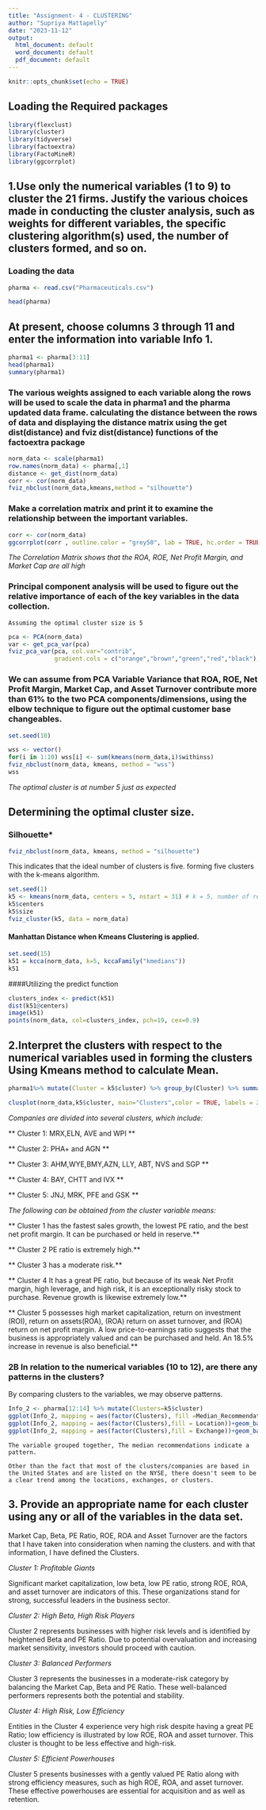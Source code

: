 ---
title: "Assignment- 4 - CLUSTERING"
author: "Supriya Mattapelly"
date: "2023-11-12"
output:
  html_document: default
  word_document: default
  pdf_document: default
---

```{r setup, include=FALSE}
knitr::opts_chunk$set(echo = TRUE)
```


## Loading the Required packages

```{r}
library(flexclust)
library(cluster)
library(tidyverse)
library(factoextra) 
library(FactoMineR)
library(ggcorrplot)
```

## 1.Use only the numerical variables (1 to 9) to cluster the 21 firms. Justify the various choices made in conducting the cluster analysis, such as weights for different variables, the specific clustering algorithm(s) used, the number of clusters formed, and so on.



### Loading the data

```{r}
pharma <- read.csv("Pharmaceuticals.csv")

head(pharma)
```

## At present, choose columns 3 through 11 and enter the information into variable Info 1.
```{r}

pharma1 <- pharma[3:11]
head(pharma1)
summary(pharma1)
```

### The various weights assigned to each variable along the rows will be used to scale the data in pharma1 and the pharma updated data frame. calculating the distance between the rows of data and displaying the distance matrix using the get dist(distance) and fviz dist(distance) functions of the factoextra package

```{r}
norm_data <- scale(pharma1)
row.names(norm_data) <- pharma[,1]
distance <- get_dist(norm_data)
corr <- cor(norm_data)
fviz_nbclust(norm_data,kmeans,method = "silhouette")
```

### Make a correlation matrix and print it to examine the relationship between the important variables.


```{r}
corr <- cor(norm_data)
ggcorrplot(corr , outline.color = "grey50", lab = TRUE, hc.order = TRUE ,type ="full")
```

*The Correlation Matrix shows that the ROA, ROE, Net Profit Margin, and Market Cap are all high*

### Principal component analysis will be used to figure out the relative importance of each of the key variables in the data collection.  


    Assuming the optimal cluster size is 5

```{r}
pca <- PCA(norm_data)
var <- get_pca_var(pca)
fviz_pca_var(pca, col.var="contrib",
             gradient.cols = c("orange","brown","green","red","black"),ggrepel = TRUE ) + labs( title = "PCA Variable Variance")
```

### We can assume from PCA Variable Variance that ROA, ROE, Net Profit Margin, Market Cap, and Asset Turnover contribute more than 61% to the two PCA components/dimensions, using the elbow technique to figure out the optimal customer base changeables.


```{r}

set.seed(10)

wss <- vector()
for(i in 1:10) wss[i] <- sum(kmeans(norm_data,i)$withinss)
fviz_nbclust(norm_data, kmeans, method = "wss")
wss
```

*The optimal cluster is at number 5 just as expected*

## Determining the optimal cluster size.

### Silhouette*

```{r}
fviz_nbclust(norm_data, kmeans, method = "silhouette")
```

  This indicates that the ideal number of clusters is five. forming five clusters with the k-means algorithm.

```{r}
set.seed(1)
k5 <- kmeans(norm_data, centers = 5, nstart = 31) # k = 5, number of restarts = 31
k5$centers 
k5$size  
fviz_cluster(k5, data = norm_data) 
```

#### Manhattan Distance when Kmeans Clustering is applied.

```{r}
set.seed(15)
k51 = kcca(norm_data, k=5, kccaFamily("kmedians"))
k51
```

####Utilizing the predict function
```{r}
clusters_index <- predict(k51)
dist(k51@centers)
image(k51)
points(norm_data, col=clusters_index, pch=19, cex=0.9)
```

## 2.Interpret the clusters with respect to the numerical variables used in forming the clusters Using Kmeans method to calculate Mean.

```{r}

pharma1%>% mutate(Cluster = k5$cluster) %>% group_by(Cluster) %>% summarise_all("mean")

clusplot(norm_data,k5$cluster, main="Clusters",color = TRUE, labels = 2,lines = 0)
```

*Companies are divided into several clusters, which include:*

** Cluster 1: MRX,ELN, AVE and WPI **

** Cluster 2: PHA+ and AGN **

** Cluster 3: AHM,WYE,BMY,AZN, LLY, ABT, NVS and SGP **

** Cluster 4: BAY, CHTT and IVX **

** Cluster 5: JNJ, MRK, PFE and GSK **

*The following can be obtained from the cluster variable means:*

** Cluster 1 has the fastest sales growth, the lowest PE ratio, and the best net profit margin. It can be purchased or held in reserve.**
 
** Cluster 2 PE ratio is extremely high.**

** Cluster 3 has a moderate risk.**

** Cluster 4 It has a great PE ratio, but because of its weak Net Profit margin, high leverage, and high risk, it is an exceptionally risky stock to purchase. Revenue growth is likewise extremely low.**

** Cluster 5 possesses high market capitalization, return on investment (ROI), return on assets(ROA), (ROA) return on asset turnover, and (ROA) return on net profit margin. A low price-to-earnings ratio suggests that the business is appropriately valued and can be purchased and held. An 18.5% increase in revenue is also beneficial.**

### 2B In relation to the numerical variables (10 to 12), are there any patterns in the clusters?

   By comparing clusters to the variables, we may observe patterns.

```{r}
Info_2 <- pharma[12:14] %>% mutate(Clusters=k5$cluster)
ggplot(Info_2, mapping = aes(factor(Clusters), fill =Median_Recommendation))+geom_bar(position='dodge')+labs(x ='Clusters')
ggplot(Info_2, mapping = aes(factor(Clusters),fill = Location))+geom_bar(position = 'dodge')+labs(x ='Clusters')
ggplot(Info_2, mapping = aes(factor(Clusters),fill = Exchange))+geom_bar(position = 'dodge')+labs(x ='Clusters')
```

    The variable grouped together, The median recommendations indicate a pattern.
    
    Other than the fact that most of the clusters/companies are based in the United States and are listed on the NYSE, there doesn't seem to be a clear trend among the locations, exchanges, or clusters.

    

## 3. Provide an appropriate name for each cluster using any or all of the variables in the data set.

Market Cap, Beta, PE Ratio, ROE, ROA and Asset Turnover are the factors that I have taken into consideration when naming the clusters. and with that information, I have defined the Clusters.


*Cluster 1: Profitable Giants*

Significant market capitalization, low beta, low PE ratio, strong ROE, ROA, and asset turnover are indicators of this. These organizations stand for strong, successful leaders in the business sector.

*Cluster 2: High Beta, High Risk Players*

Cluster 2 represents businesses with higher risk levels and is identified by heightened Beta and PE Ratio. Due to potential overvaluation and increasing market sensitivity, investors should proceed with caution.

*Cluster 3: Balanced Performers*

Cluster 3 represents the businesses in a moderate-risk category by balancing the Market Cap, Beta and PE Ratio. These well-balanced performers represents both the potential and stability.
  
*Cluster 4: High Risk, Low Efficiency* 

Entities in  the Cluster 4 experience very high risk despite having a great PE Ratio; low efficiency is illustrated by low ROE, ROA and asset turnover. This cluster is thought to be less effective and high-risk.

*Cluster 5: Efficient Powerhouses*

  Cluster 5 presents businesses with a gently valued PE Ratio along with strong efficiency measures, such as high ROE, ROA, and asset turnover. These effective powerhouses are essential for acquisition and as  well as retention.
